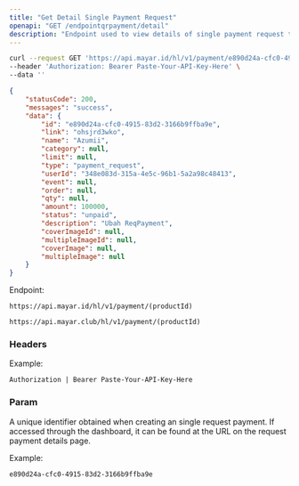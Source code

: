 ```yaml
---
title: "Get Detail Single Payment Request"
openapi: "GET /endpointqrpayment/detail"
description: "Endpoint used to view details of single payment request that have been created"
---
```


<RequestExample>

```bash Request Example
curl --request GET 'https://api.mayar.id/hl/v1/payment/e890d24a-cfc0-4915-83d2-3166b9ffba9e' \
--header 'Authorization: Bearer Paste-Your-API-Key-Here' \
--data ''
```

</RequestExample>

<ResponseExample>

```json Response Example 200
{
    "statusCode": 200,
    "messages": "success",
    "data": {
        "id": "e890d24a-cfc0-4915-83d2-3166b9ffba9e",
        "link": "ohsjrd3wko",
        "name": "Azumii",
        "category": null,
        "limit": null,
        "type": "payment_request",
        "userId": "348e083d-315a-4e5c-96b1-5a2a98c48413",
        "event": null,
        "order": null,
        "qty": null,
        "amount": 100000,
        "status": "unpaid",
        "description": "Ubah ReqPayment",
        "coverImageId": null,
        "multipleImageId": null,
        "coverImage": null,
        "multipleImage": null
    }
}
```

</ResponseExample>

Endpoint:

<CodeGroup>

```Production Production
https://api.mayar.id/hl/v1/payment/(productId)
```


```Sandbox Sandbox
https://api.mayar.club/hl/v1/payment/(productId)
```

</CodeGroup>

### Headers

<ResponseField name="Authorization" type="string" required>
  Example:

  `Authorization | Bearer Paste-Your-API-Key-Here`
</ResponseField>

### Param

<ParamField path="productId" type="string" required>
  A unique identifier obtained when creating an single request payment. If accessed through the dashboard, it can be found at the URL on the request payment details page.

  Example:

  `e890d24a-cfc0-4915-83d2-3166b9ffba9e`
</ParamField>